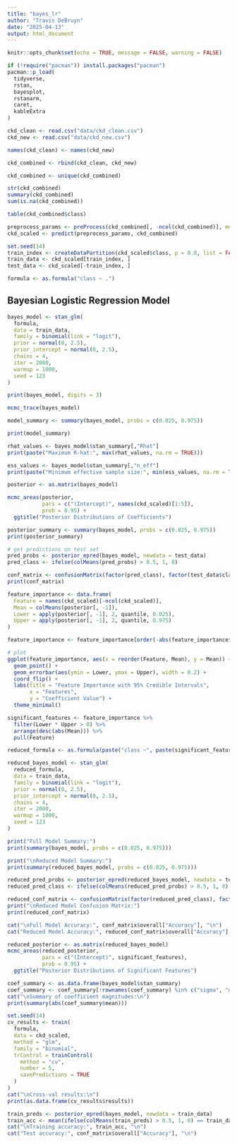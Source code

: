 ---
title: "bayes_lr"
author: "Travis DeBruyn"
date: "2025-04-13"
output: html_document
---
```{r setup, include=FALSE}
knitr::opts_chunk$set(echo = TRUE, message = FALSE, warning = FALSE)
```

```{r packages}
if (!require("pacman")) install.packages("pacman")
pacman::p_load(
  tidyverse,    
  rstan,        
  bayesplot,    
  rstanarm,     
  caret,        
  kableExtra    
)
```

```{r load_data}
ckd_clean <- read.csv("data/ckd_clean.csv")
ckd_new <- read.csv("data/ckd_new.csv")

names(ckd_clean) <- names(ckd_new)

ckd_combined <- rbind(ckd_clean, ckd_new)

ckd_combined <- unique(ckd_combined)

str(ckd_combined)
summary(ckd_combined)
sum(is.na(ckd_combined))

table(ckd_combined$class)
```



```{r preprocessing}
preprocess_params <- preProcess(ckd_combined[, -ncol(ckd_combined)], method = c("center", "scale"))
ckd_scaled <- predict(preprocess_params, ckd_combined)

set.seed(14)
train_index <- createDataPartition(ckd_scaled$class, p = 0.8, list = FALSE)
train_data <- ckd_scaled[train_index, ]
test_data <- ckd_scaled[-train_index, ]
```

```{r define_formula}
formula <- as.formula("class ~ .")
```

## Bayesian Logistic Regression Model

```{r model_fit}
bayes_model <- stan_glm(
  formula,
  data = train_data,
  family = binomial(link = "logit"),
  prior = normal(0, 2.5),  
  prior_intercept = normal(0, 2.5),
  chains = 4,              
  iter = 2000,             
  warmup = 1000,           
  seed = 123
)

print(bayes_model, digits = 3)
```

```{r diagnostics}
mcmc_trace(bayes_model)

model_summary <- summary(bayes_model, probs = c(0.025, 0.975))

print(model_summary)

rhat_values <- bayes_model$stan_summary[,"Rhat"]
print(paste("Maximum R-hat:", max(rhat_values, na.rm = TRUE)))

ess_values <- bayes_model$stan_summary[,"n_eff"]
print(paste("Minimum effective sample size:", min(ess_values, na.rm = TRUE)))
```


```{r posterior}
posterior <- as.matrix(bayes_model)

mcmc_areas(posterior, 
           pars = c("(Intercept)", names(ckd_scaled)[1:5]),
           prob = 0.95) +
  ggtitle("Posterior Distributions of Coefficients")

posterior_summary <- summary(bayes_model, probs = c(0.025, 0.975))
print(posterior_summary)
```

```{r evaluation}
# get predictions on test set
pred_probs <- posterior_epred(bayes_model, newdata = test_data)
pred_class <- ifelse(colMeans(pred_probs) > 0.5, 1, 0)

conf_matrix <- confusionMatrix(factor(pred_class), factor(test_data$class))
print(conf_matrix)
```

```{r feature_importance}
feature_importance <- data.frame(
  Feature = names(ckd_scaled)[-ncol(ckd_scaled)],
  Mean = colMeans(posterior[, -1]),
  Lower = apply(posterior[, -1], 2, quantile, 0.025),
  Upper = apply(posterior[, -1], 2, quantile, 0.975)
)

feature_importance <- feature_importance[order(-abs(feature_importance$Mean)), ]

# plot
ggplot(feature_importance, aes(x = reorder(Feature, Mean), y = Mean)) +
  geom_point() +
  geom_errorbar(aes(ymin = Lower, ymax = Upper), width = 0.2) +
  coord_flip() +
  labs(title = "Feature Importance with 95% Credible Intervals",
       x = "Features",
       y = "Coefficient Value") +
  theme_minimal()
```

```{r feature_selection}
significant_features <- feature_importance %>%
  filter(Lower * Upper > 0) %>% 
  arrange(desc(abs(Mean))) %>%
  pull(Feature)

reduced_formula <- as.formula(paste("class ~", paste(significant_features, collapse = " + ")))

reduced_bayes_model <- stan_glm(
  reduced_formula,
  data = train_data,
  family = binomial(link = "logit"),
  prior = normal(0, 2.5),
  prior_intercept = normal(0, 2.5),
  chains = 4,
  iter = 2000,
  warmup = 1000,
  seed = 123
)

print("Full Model Summary:")
print(summary(bayes_model, probs = c(0.025, 0.975)))

print("\nReduced Model Summary:")
print(summary(reduced_bayes_model, probs = c(0.025, 0.975)))

reduced_pred_probs <- posterior_epred(reduced_bayes_model, newdata = test_data)
reduced_pred_class <- ifelse(colMeans(reduced_pred_probs) > 0.5, 1, 0)

reduced_conf_matrix <- confusionMatrix(factor(reduced_pred_class), factor(test_data$class))
print("\nReduced Model Confusion Matrix:")
print(reduced_conf_matrix)

cat("\nFull Model Accuracy:", conf_matrix$overall["Accuracy"], "\n")
cat("Reduced Model Accuracy:", reduced_conf_matrix$overall["Accuracy"], "\n")

reduced_posterior <- as.matrix(reduced_bayes_model)
mcmc_areas(reduced_posterior, 
           pars = c("(Intercept)", significant_features),
           prob = 0.95) +
  ggtitle("Posterior Distributions of Significant Features")
```

```{r overfitting_check}
coef_summary <- as.data.frame(bayes_model$stan_summary)
coef_summary <- coef_summary[!rownames(coef_summary) %in% c("sigma", "mean_PPD", "log-posterior"), ]
cat("\nSummary of coefficient magnitudes:\n")
print(summary(abs(coef_summary$mean)))

set.seed(14)
cv_results <- train(
  formula,
  data = ckd_scaled,
  method = "glm",
  family = "binomial",
  trControl = trainControl(
    method = "cv",
    number = 5,
    savePredictions = TRUE
  )
)
cat("\nCross-val results:\n")
print(as.data.frame(cv_results$results))

train_preds <- posterior_epred(bayes_model, newdata = train_data)
train_acc <- mean(ifelse(colMeans(train_preds) > 0.5, 1, 0) == train_data$class)
cat("\nTraining accuracy:", train_acc, "\n")
cat("Test accuracy:", conf_matrix$overall["Accuracy"], "\n")
```